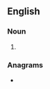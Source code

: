 {{also|zetta-meters}}
==English==

===Noun===
{{head|en|noun plural form}}

# {{plural of|zettameter|lang=en}}

===Anagrams===
* {{anagrams|en|zetta-metres|zettametres}}